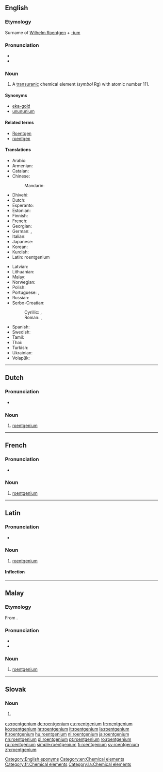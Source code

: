 {{also|Roentgenium}}
==English==
{{elements|Rg|darmstadtium|Ds|copernicium|Cn}}

===Etymology===
Surname of [[w:Wilhelm Roentgen|Wilhelm Roentgen]] + [[-ium]]

===Pronunciation===
*{{audio|en-us-roentgenium.ogg|Audio (US)|lang=en}}
* {{audio|En-uk-roentgenium.oga|Audio (UK)}}

===Noun===
{{en-noun|-}}
{{wikipedia}}

# A [[transuranic]] chemical element (''symbol'' Rg) with atomic number 111.

====Synonyms====
* [[eka-gold]] {{qualifier|used before the element was discovered}}
* [[unununium]] {{qualifier|used before the element was officially named}}

====Related terms====
* [[w:Wilhelm Roentgen|Roentgen]]
* [[roentgen]]

====Translations====
{{trans-top|chemical element}}
* Arabic: {{t|ar|رُونْتْجِينْيُوم|tr=rontginyum|m}}
* Armenian: {{t|hy|ռենտգենիում}}
* Catalan: {{t|ca|roentgeni|m}}
* Chinese:
*: Mandarin: {{t+|cmn|錀}}
* Dhivehi: {{t-needed|dv}}
* Dutch: {{t+|nl|roentgenium|n}}
* Esperanto: {{t|eo|rentgenio}}
* Estonian: {{t+|et|röntgeenium}}
* Finnish: {{t+|fi|röntgenium}}
* French: {{t+|fr|roentgenium|m}}
* Georgian: {{t|ka|რენტგენიუმი}}
* German: {{t+|de|Roentgenium}}, {{t+|de|Röntgenium|n}}
* Italian: {{t+|it|roentgenio|m}}
* Japanese: {{t+|ja|レントゲニウム|tr=rentogeniumu}}
* Korean: {{t|ko|뢴트게늄|tr=roenteugenyum}}
* Kurdish: {{t|ku|ûnûnûnyûm}}
* Latin: roentgenium {{g|n}}<!--Neo-Latin-->
{{trans-mid}}
* Latvian: {{t|lv|rentgenijs|m}}
* Lithuanian: {{t+|lt|rentgenis|m}}
* Malay: {{t|ms|roentgenium}}
* Norwegian: {{t|no|roentgenium}}
* Polish: {{t+|pl|roentgen|m}}
* Portuguese: {{t+|pt|roentgênio|m}} {{qualifier|Brazil}}, {{t+|pt|roentgénio|m}} {{qualifier|Portugal}}
* Russian: {{t+|ru|рентге́ний|m}}
* Serbo-Croatian:
*: Cyrillic: {{t|sh|рентгенијум|m|sc=Cyrl}}, {{t|sh|рендгениј|m}}
*: Roman: {{t|sh|rentgenijum|m}}, {{t|sh|rendgenij|m}}
* Spanish: {{t+|es|roentgenio|m}}
* Swedish: {{t+|sv|röntgenium}}
* Tamil: {{t|ta|யுனுனுனியம்|tr=yunununiyam}}
* Thai: {{t|th|เรินต์เกเนียม|tr=roengēniam}}
* Turkish: {{t+|tr|röntgenyum}}
* Ukrainian: {{t|uk|унунуній|tr=ununúnij|m}}
* Volapük: {{t+|vo|röntgenin}}
{{trans-bottom}}

[[Category:English eponyms]]
[[Category:en:Chemical elements]]

----

==Dutch==
{{wikipedia|lang=nl}}
{{elements|Rg|darmstadtium|Ds|copernicium|Cn|lang=nl}}

===Pronunciation===
* {{audio|Nl-roentgenium.ogg|Audio|lang=nl}}

===Noun===
{{nl-noun|n|-|-}}

# [[#English|roentgenium]]

----

==French==
{{wikipedia|lang=fr}}

===Pronunciation===
* {{IPA|/ʁœnt.ɡɛ.njɔm/|lang=fr}}

===Noun===
{{fr-noun|m}}

# [[#English|roentgenium]]


[[Category:fr:Chemical elements]]

----

==Latin==
{{wikipedia|lang=la}}

===Pronunciation===
* {{la-pronunc|roentgenium}}

===Noun===
{{la-noun|roentgenium|roentgenii|roentgeniī|n|second}}

# [[#English|roentgenium]]

====Inflection====
{{la-decl-2nd-N|roentgeni}}

[[Category:la:Chemical elements]]

----

==Malay==
{{wikipedia|lang=ms}}
{{elements|Rg|darmstadtium|Ds|kopernisium|Cn|lang=ms}}

===Etymology===
From {{etyl|en|ms}} {{term|roentgenium|lang=en}}.

===Pronunciation===
* {{IPA|[rɛn(tə)ɡɛniom]|[rɛn(tə)ɡɛniəm]|lang=ms}}
* {{rhymes|iom|jom|om|lang=ms}}

===Noun===
{{head|ms|noun}}

# [[#English|roentgenium]] {{gloss|chemical element}}

----

==Slovak==
{{elements|Rg|darmstadtium|Ds|kopernikium|Cn|lang=sk}}

===Noun===
{{sk-noun|g=n|gen=roentgenia|decl=mesto}}

# {{l|en|roentgenium}} {{gloss|element}}

[[cs:roentgenium]]
[[de:roentgenium]]
[[eu:roentgenium]]
[[fr:roentgenium]]
[[ko:roentgenium]]
[[hr:roentgenium]]
[[it:roentgenium]]
[[la:roentgenium]]
[[lt:roentgenium]]
[[hu:roentgenium]]
[[nl:roentgenium]]
[[ja:roentgenium]]
[[nn:roentgenium]]
[[pl:roentgenium]]
[[pt:roentgenium]]
[[ro:roentgenium]]
[[ru:roentgenium]]
[[simple:roentgenium]]
[[fi:roentgenium]]
[[sv:roentgenium]]
[[zh:roentgenium]]